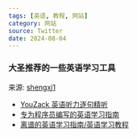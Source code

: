 ```yaml
---
tags: [英语, 教程, 网站]
category: 网站
source: Twitter
date: 2024-08-04
---
```


### 大圣推荐的一些英语学习工具

来源: [shengxj1](https://x.com/shengxj1)

-   [YouZack 英语听力逐句精听](https://www.youzack.com/ListeningExercise/ListeningIndex/)
-   [专为程序员编写的英语学习指南](https://a-programmers-guide-to-english.harryyu.me/)
-   [离谱的英语学习指南/英语学习教程](https://byoungd.github.io/English-level-up-tips/#/)
